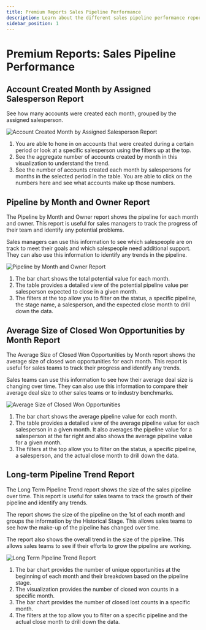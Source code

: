 ```yaml
---
title: Premium Reports Sales Pipeline Performance
description: Learn about the different sales pipeline performance reports available in the premium reports section.
sidebar_position: 1
---
```


# Premium Reports: Sales Pipeline Performance

## Account Created Month by Assigned Salesperson Report

See how many accounts were created each month, grouped by the assigned salesperson.

![Account Created Month by Assigned Salesperson Report](/img/premium-reports-img/account-created-by-salesperson.jpg)

1. You are able to hone in on accounts that were created during a certain period or look at a specific salesperson using the filters up at the top.
2. See the aggregate number of accounts created by month in this visualization to understand the trend.
3. See the number of accounts created each month by salespersons for months in the selected period in the table. You are able to click on the numbers here and see what accounts make up those numbers.

## Pipeline by Month and Owner Report

The Pipeline by Month and Owner report shows the pipeline for each month and owner. This report is useful for sales managers to track the progress of their team and identify any potential problems.

Sales managers can use this information to see which salespeople are on track to meet their goals and which salespeople need additional support. They can also use this information to identify any trends in the pipeline.

![Pipeline by Month and Owner Report](/img/premium-reports-img/pipeline-month-owner.jpg)

1. The bar chart shows the total potential value for each month.
2. The table provides a detailed view of the potential pipeline value per salesperson expected to close in a given month.
3. The filters at the top allow you to filter on the status, a specific pipeline, the stage name, a salesperson, and the expected close month to drill down the data.

## Average Size of Closed Won Opportunities by Month Report

The Average Size of Closed Won Opportunities by Month report shows the average size of closed won opportunities for each month. This report is useful for sales teams to track their progress and identify any trends.

Sales teams can use this information to see how their average deal size is changing over time. They can also use this information to compare their average deal size to other sales teams or to industry benchmarks.

![Average Size of Closed Won Opportunities](/img/premium-reports-img/average-closed-won.jpg)

1. The bar chart shows the average pipeline value for each month.
2. The table provides a detailed view of the average pipeline value for each salesperson in a given month. It also averages the pipeline value for a salesperson at the far right and also shows the average pipeline value for a given month.
3. The filters at the top allow you to filter on the status, a specific pipeline, a salesperson, and the actual close month to drill down the data.

## Long-term Pipeline Trend Report

The Long Term Pipeline Trend report shows the size of the sales pipeline over time. This report is useful for sales teams to track the growth of their pipeline and identify any trends.

The report shows the size of the pipeline on the 1st of each month and groups the information by the Historical Stage. This allows sales teams to see how the make-up of the pipeline has changed over time.

The report also shows the overall trend in the size of the pipeline. This allows sales teams to see if their efforts to grow the pipeline are working.

![Long Term Pipeline Trend Report](/img/premium-reports-img/long-term-pipeline.jpg)

1. The bar chart provides the number of unique opportunities at the beginning of each month and their breakdown based on the pipeline stage.
2. The visualization provides the number of closed won counts in a specific month.
3. The bar chart provides the number of closed lost counts in a specific month.
4. The filters at the top allow you to filter on a specific pipeline and the actual close month to drill down the data.
